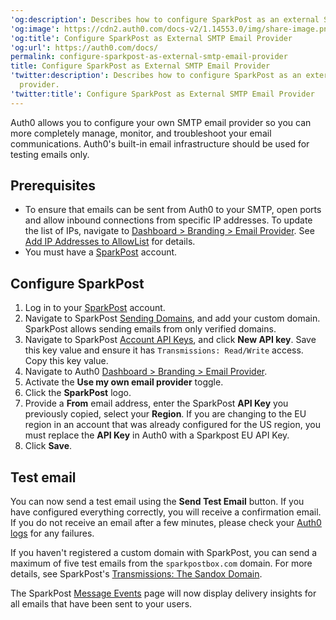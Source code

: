 ---
'og:description': Describes how to configure SparkPost as an external SMTP email provider.
'og:image': https://cdn2.auth0.com/docs-v2/1.14553.0/img/share-image.png
'og:title': Configure SparkPost as External SMTP Email Provider
'og:url': https://auth0.com/docs/
permalink: configure-sparkpost-as-external-smtp-email-provider
title: Configure SparkPost as External SMTP Email Provider
'twitter:description': Describes how to configure SparkPost as an external SMTP email
  provider.
'twitter:title': Configure SparkPost as External SMTP Email Provider
---
Auth0 allows you to configure your own SMTP email provider so you can more completely manage, monitor, and troubleshoot your email communications. Auth0's built-in email infrastructure should be used for testing emails only.

## Prerequisites

* To ensure that emails can be sent from Auth0 to your SMTP, open ports and allow inbound connections from specific IP addresses. To update the list of IPs, navigate to [Dashboard > Branding > Email Provider](https://manage.auth0.com/#/branding/email_provider). See [Add IP Addresses to AllowList](/docs/secure/security-guidance/data-security/allowlist) for details.
* You must have a [SparkPost](https://www.sparkpost.com/) account.

## Configure SparkPost

1. Log in to your [SparkPost](https://www.sparkpost.com/) account.
2. Navigate to SparkPost [Sending Domains](https://app.sparkpost.com/account/sending-domains), and add your custom domain. SparkPost allows sending emails from only verified domains.
3. Navigate to SparkPost [Account API Keys](https://app.sparkpost.com/account/credentials), and click **New API key**. Save this key value and ensure it has `Transmissions: Read/Write` access. Copy this key value.
4. Navigate to Auth0 [Dashboard > Branding > Email Provider](https://manage.auth0.com/#/branding/email_provider).
5. Activate the **Use my own email provider** toggle.
6. Click the **SparkPost** logo.
7. Provide a **From** email address, enter the SparkPost **API Key** you previously copied, select your **Region**. If you are changing to the EU region in an account that was already configured for the US region, you must replace the **API Key** in Auth0 with a Sparkpost EU API Key.
8. Click **Save**.

## Test email

You can now send a test email using the **Send Test Email** button. If you have configured everything correctly, you will receive a confirmation email. If you do not receive an email after a few minutes, please check your [Auth0 logs](https://manage.auth0.com/#/logs) for any failures.

If you haven't registered a <Tooltip tip="Custom Domain: Third-party domain with a specialized, or vanity, name." cta="View Glossary" href="/docs/glossary?term=custom+domain">custom domain</Tooltip> with SparkPost, you can send a maximum of five test emails from the `sparkpostbox.com` domain. For more details, see SparkPost's [Transmissions: The Sandox Domain](https://developers.sparkpost.com/api/transmissions.html#header-the-sandbox-domain).

The SparkPost [Message Events](https://app.sparkpost.com/reports/message-events) page will now display delivery insights for all emails that have been sent to your users.